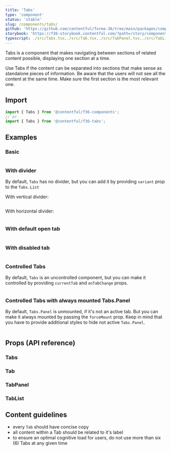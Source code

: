 ```yaml
---
title: 'Tabs'
type: 'component'
status: 'stable'
slug: /components/tabs/
github: 'https://github.com/contentful/forma-36/tree/main/packages/components/tabs'
storybook: 'https://f36-storybook.contentful.com/?path=/story/components-tabs'
typescript: ./src/Tabs.tsx,./src/Tab.tsx,./src/TabPanel.tsx,./src/TabList.tsx
---
```


Tabs is a component that makes navigating between sections of related content possible, displaying one section at a time.

Use Tabs if the content can be separated into sections that make sense as standalone pieces of information.
Be aware that the users will not see all the content at the same time. Make sure the first section is the most relevant one.

## Import

```jsx static=true
import { Tabs } from '@contentful/f36-components';
// or
import { Tabs } from '@contentful/f36-tabs';
```

## Examples

### Basic

```jsx file=examples/TabsBasicExample.tsx

```

### With divider

By default, `Tabs` has no divider, but you can add it by providing `variant` prop to the `Tabs.List`

With vertical divider:

```jsx file=examples/TabsWithVerticalDividerExample.tsx

```

With horizontal divider:

```jsx file=examples/TabsWithHorizontalDividerExample.tsx

```

### With default open tab

```jsx file=examples/TabsWithDefaultTabExample.tsx

```

### With disabled tab

```jsx file=examples/TabsWithDisabledTabExample.tsx

```

### Controlled Tabs

By default, `Tabs` is an uncontrolled component, but you can make it controlled by providing `currentTab` and `onTabChange` props.

```jsx file=examples/TabsControlledExample.tsx

```

### Controlled Tabs with always mounted Tabs.Panel

By default, `Tabs.Panel` is unmounted, if it's not an active tab. But you can make it always mounted by passing the `forceMount` prop.
Keep in mind that you have to provide additional styles to hide not active `Tabs.Panel`.

```jsx file=examples/TabsControlledWithMountedContentExample.tsx

```

## Props (API reference)

### Tabs

<PropsTable of="Tabs" />

### Tab

<PropsTable of="Tab" />

### TabPanel

<PropsTable of="TabPanel" />

### TabList

<PropsTable of="TabList" />

## Content guidelines

- every `Tab` should have concise copy
- all content within a Tab should be related to it's label
- to ensure an optimal cognitive load for users, do not use more than six (6) Tabs at any given time
